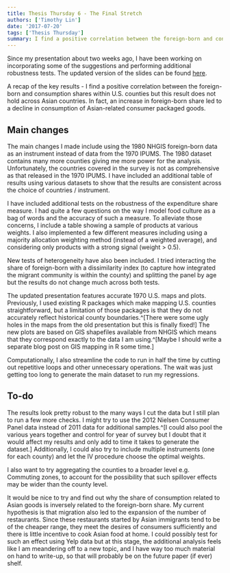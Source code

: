 ```yaml
---
title: Thesis Thursday 6 - The Final Stretch
authors: ['Timothy Lin']
date: '2017-07-20'
tags: ['Thesis Thursday']
summary: I find a positive correlation between the foreign-born and consumption shares within U.S. counties but this result does not hold across Asian countries. In fact, an increase in foreign-born share led to a decline in consumption of Asian-related consumer packaged goods
---
```


Since my presentation about two weeks ago, I have been working on incorporating some of the suggestions and performing additional robustness tests. The updated version of the slides can be found [here](/static/mig_cons_slides/index.html).

A recap of the key results - I find a positive correlation between the foreign-born and consumption shares within U.S. counties but this result does not hold across Asian countries. In fact, an increase in foreign-born share led to a decline in consumption of Asian-related consumer packaged goods.

## Main changes

The main changes I made include using the 1980 NHGIS foreign-born data as an instrument instead of data from the 1970 IPUMS. The 1980 dataset contains many more counties giving me more power for the analysis. Unfortunately, the countries covered in the survey is not as comprehensive as that released in the 1970 IPUMS. I have included an additional table of results using various datasets to show that the results are consistent across the choice of countries / instrument.

I have included additional tests on the robustness of the expenditure share measure. I had quite a few questions on the way I model food culture as a bag of words and the accuracy of such a measure. To alleviate those concerns, I include a table showing a sample of products at various weights. I also implemented a few different measures including using a majority allocation weighting method (instead of a weighted average), and considering only products with a strong signal (weight > 0.5).

New tests of heterogeneity have also been included. I tried interacting the share of foreign-born with a dissimilarity index (to capture how integrated the migrant community is within the county) and splitting the panel by age but the results do not change much across both tests.

The updated presentation features accurate 1970 U.S. maps and plots. Previously, I used existing R packages which make mapping U.S. counties straightforward, but a limitation of those packages is that they do not accurately reflect historical county boundaries.^[There were some ugly holes in the maps from the old presentation but this is finally fixed!] The new plots are based on GIS shapefiles available from NHGIS which means that they correspond exactly to the data I am using.^[Maybe I should write a separate blog post on GIS mapping in R some time.]

Computationally, I also streamline the code to run in half the time by cutting out repetitive loops and other unnecessary operations. The wait was just getting too long to generate the main dataset to run my regressions.

## To-do

The results look pretty robust to the many ways I cut the data but I still plan to run a few more checks. I might try to use the 2012 Nielsen Consumer Panel data instead of 2011 data for additional samples.^[I could also pool the various years together and control for year of survey but I doubt that it would affect my results and only add to time it takes to generate the dataset.] Additionally, I could also try to include multiple instruments (one for each county) and let the IV procedure choose the optimal weights.

I also want to try aggregating the counties to a broader level e.g. Commuting zones, to account for the possibility that such spillover effects may be wider than the county level.

It would be nice to try and find out why the share of consumption related to Asian goods is inversely related to the foreign-born share. My current hypothesis is that migration also led to the expansion of the number of restaurants. Since these restaurants started by Asian immigrants tend to be of the cheaper range, they meet the desires of consumers sufficiently and there is little incentive to cook Asian food at home. I could possibly test for such an effect using Yelp data but at this stage, the additional analysis feels like I am meandering off to a new topic, and I have way too much material on hand to write-up, so that will probably be on the future paper (if ever) shelf.
